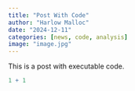 ```yaml
---
title: "Post With Code"
author: "Harlow Malloc"
date: "2024-12-11"
categories: [news, code, analysis]
image: "image.jpg"
---
```


This is a post with executable code.

```r
1 + 1
```
